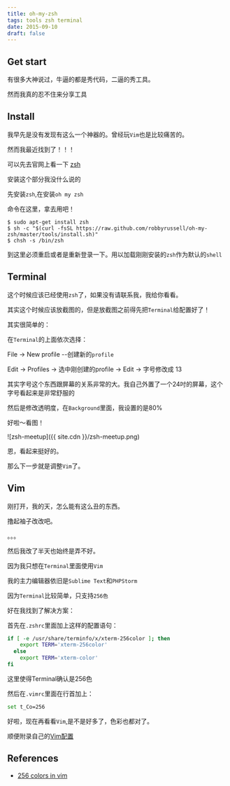 ```yaml
---
title: oh-my-zsh
tags: tools zsh terminal
date: 2015-09-10
draft: false
---
```


## Get start

有很多大神说过，牛逼的都是秀代码，二逼的秀工具。

然而我真的忍不住来分享工具

## Install

我早先是没有发现有这么一个神器的。曾经玩`Vim`也是比较痛苦的。

然而我最近找到了！！！

可以先去官网上看一下 [zsh](http://ohmyz.sh)

安装这个部分我没什么说的

先安装`zsh`,在安装`oh my zsh`

命令在这里，拿去用吧！
```console
$ sudo apt-get install zsh
$ sh -c "$(curl -fsSL https://raw.github.com/robbyrussell/oh-my-zsh/master/tools/install.sh)"
$ chsh -s /bin/zsh
```

到这里必须重启或者是重新登录一下。用以加载刚刚安装的`zsh`作为默认的`shell`

## Terminal

这个时候应该已经使用`zsh`了，如果没有请联系我，我给你看看。

其实这个时候应该放截图的，但是放截图之前得先把`Terminal`给配置好了！

其实很简单的：

在`Terminal`的上面依次选择：

File -> New profile --创建新的`profile`

Edit -> Profiles -> 选中刚创建的profile -> Edit -> 字号修改成 13

其实字号这个东西跟屏幕的关系非常的大。我自己外置了一个24吋的屏幕，这个字号看起来是非常舒服的

然后是修改透明度，在`Background`里面，我设置的是80%

好啦～看图！

![zsh-meetup]({{ site.cdn }}/zsh-meetup.png)

恩，看起来挺好的。

那么下一步就是调整`Vim`了。

## Vim

刚打开，我的天，怎么能有这么丑的东西。

撸起袖子改改吧。

。。。

然后我改了半天也始终是弄不好。

因为我只想在`Terminal`里面使用`Vim`

我的主力编辑器依旧是`Sublime Text`和`PHPStorm`

因为`Terminal`比较简单，只支持`256色`

好在我找到了解决方案：

首先在`.zshrc`里面加上这样的配置语句：

```bash
if [ -e /usr/share/terminfo/x/xterm-256color ]; then
    export TERM='xterm-256color'
  else
    export TERM='xterm-color'
fi
```
这里使得Terminal确认是256色

然后在`.vimrc`里面在行首加上：

```bash
set t_Co=256
```

好啦，现在再看看`Vim`,是不是好多了，色彩也都对了。

顺便附录自己的[Vim配置](https://github.com/AnnatarHe/vimConfigure)

## References

* [256 colors in vim](http://vim.wikia.com/wiki/256_colors_in_vim)
